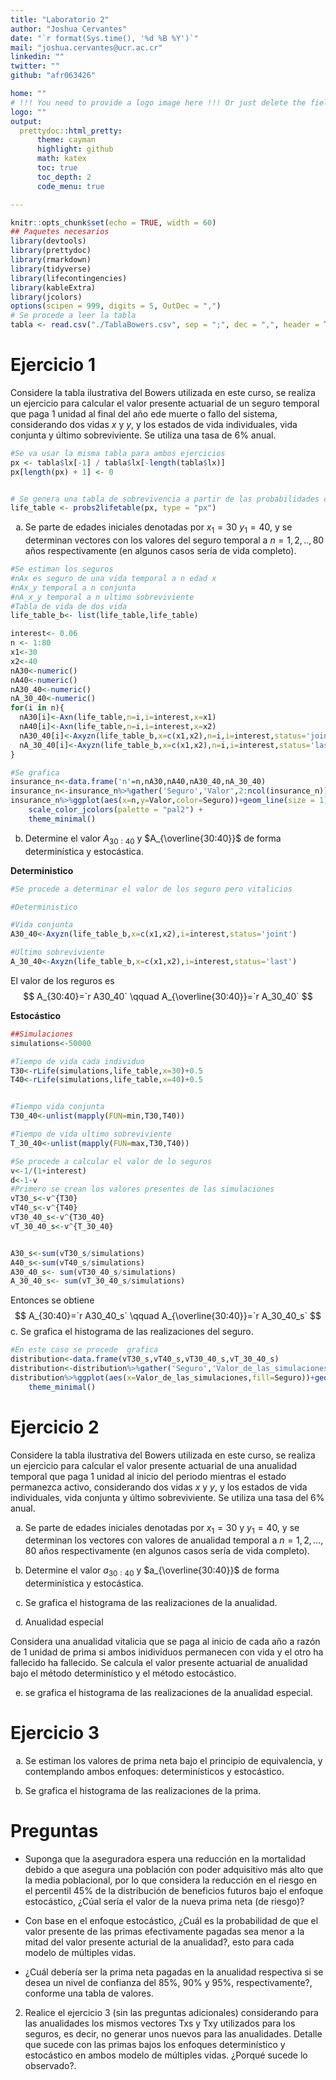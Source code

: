 ```yaml
---
title: "Laboratorio 2"
author: "Joshua Cervantes"
date: "`r format(Sys.time(), '%d %B %Y')`"
mail: "joshua.cervantes@ucr.ac.cr"
linkedin: ""
twitter: ""
github: "afr063426"

home: ""
# !!! You need to provide a logo image here !!! Or just delete the field for no logo
logo: ""
output:
  prettydoc::html_pretty:
      theme: cayman
      highlight: github
      math: katex
      toc: true
      toc_depth: 2
      code_menu: true

---
```



```r
knitr::opts_chunk$set(echo = TRUE, width = 60)
## Paquetes necesarios
library(devtools)
library(prettydoc)
library(rmarkdown)
library(tidyverse)
library(lifecontingencies)
library(kableExtra)
library(jcolors)
options(scipen = 999, digits = 5, OutDec = ",")
# Se procede a leer la tabla
tabla <- read.csv("./TablaBowers.csv", sep = ";", dec = ",", header = TRUE, stringsAsFactors = FALSE)
```

# Ejercicio 1
Considere la tabla ilustrativa del Bowers utilizada en este curso, se realiza un ejercicio para calcular el valor presente actuarial de un seguro temporal que paga 1 unidad al final del año ede muerte o fallo del sistema, considerando dos vidas $x$ y $y$, y los estados de vida individuales, vida conjunta y último sobreviviente. Se utiliza una tasa de 6% anual.



```r
#Se va usar la misma tabla para ambos ejercicios
px <- tabla$lx[-1] / tabla$lx[-length(tabla$lx)]
px[length(px) + 1] <- 0


# Se genera una tabla de sobrevivencia a partir de las probabilidades calculadas
life_table <- probs2lifetable(px, type = "px")
```


a. Se parte de edades iniciales denotadas por $x_1=30$ $y_1=40$, y se determinan vectores con los valores del seguro temporal a $n=1,2,..,80$ años respectivamente (en algunos casos sería de vida completo).
```r
#Se estiman los seguros
#nAx es seguro de una vida temporal a n edad x
#nAx_y temporal a n conjunta
#nA_x_y temporal a n ultimo sobreviviente
#Tabla de vida de dos vida
life_table_b<- list(life_table,life_table)

interest<- 0.06
n <- 1:80
x1<-30
x2<-40
nA30<-numeric()
nA40<-numeric()
nA30_40<-numeric()
nA_30_40<-numeric()
for(i in n){
  nA30[i]<-Axn(life_table,n=i,i=interest,x=x1)
  nA40[i]<-Axn(life_table,n=i,i=interest,x=x2)
  nA30_40[i]<-Axyzn(life_table_b,x=c(x1,x2),n=i,i=interest,status='joint')
  nA_30_40[i]<-Axyzn(life_table_b,x=c(x1,x2),n=i,i=interest,status='last')
}
```


```r
#Se grafica
insurance_n<-data.frame('n'=n,nA30,nA40,nA30_40,nA_30_40)
insurance_n<-insurance_n%>%gather('Seguro','Valor',2:ncol(insurance_n))
insurance_n%>%ggplot(aes(x=n,y=Valor,color=Seguro))+geom_line(size = 1) +
    scale_color_jcolors(palette = "pal2") +
    theme_minimal()

```

b. Determine el valor $A_{30:40}$ y $A_{\overline{30:40}}$ de forma determinística y estocástica. 

**Deterministico**
```r
#Se procede a determinar el valor de los seguro pero vitalicios

#Deterministico

#Vida conjunta
A30_40<-Axyzn(life_table_b,x=c(x1,x2),i=interest,status='joint')

#Ultimo sobreviviente
A_30_40<-Axyzn(life_table_b,x=c(x1,x2),i=interest,status='last')

```

El valor de los reguros es
$$
A_{30:40}=`r A30_40` \qquad A_{\overline{30:40}}=`r A_30_40`
$$

**Estocástico**
```r
##Simulaciones
simulations<-50000

#Tiempo de vida cada individuo
T30<-rLife(simulations,life_table,x=30)+0.5
T40<-rLife(simulations,life_table,x=40)+0.5


#Tiempo vida conjunta
T30_40<-unlist(mapply(FUN=min,T30,T40))

#Tiempo de vida ultimo sobreviviente
T_30_40<-unlist(mapply(FUN=max,T30,T40))

#Se procede a calcular el valor de lo seguros
v<-1/(1+interest)
d<-1-v
#Primero se crean los valores presentes de las simulaciones
vT30_s<-v^{T30}
vT40_s<-v^{T40}
vT30_40_s<-v^{T30_40}
vT_30_40_s<-v^{T_30_40}


A30_s<-sum(vT30_s/simulations)
A40_s<-sum(vT40_s/simulations)
A30_40_s<- sum(vT30_40_s/simulations)
A_30_40_s<- sum(vT_30_40_s/simulations)
```

Entonces se obtiene
$$
A_{30:40}=`r A30_40_s` \qquad A_{\overline{30:40}}=`r A_30_40_s`
$$
c. Se grafica el histograma de las realizaciones del seguro.
```r
#En este caso se procede  grafica
distribution<-data.frame(vT30_s,vT40_s,vT30_40_s,vT_30_40_s)
distribution<-distribution%>%gather('Seguro','Valor_de_las_simulaciones',1:ncol(distribution))
distribution%>%ggplot(aes(x=Valor_de_las_simulaciones,fill=Seguro))+geom_histogram(bins=100)+facet_wrap(~Seguro,scales='free')+scale_fill_jcolors(palette = "pal2") +
    theme_minimal()
```

# Ejercicio 2
Considere la tabla ilustrativa del Bowers utilizada en este curso, se realiza un ejercicio para calcular el valor presente actuarial de una anualidad temporal que paga 1 unidad al inicio del periodo mientras el estado permanezca activo, considerando dos vidas $x$ y $y$, y los estados de vida individuales, vida conjunta y último sobreviviente. Se utiliza una tasa del 6% anual.

a. Se parte de edades iniciales denotadas por $x_1=30$ y $y_1=40$, y se determinan los vectores con valores de anualidad temporal a $n=1,2,...,80$ años respectivamente (en algunos casos sería de vida completo).

b. Determine el valor $a_{30:40}$ y $a_{\overline{30:40}}$ de forma determinística y estocástica.

c. Se grafica el histograma de las realizaciones de la anualidad.

d. Anualidad especial

Considera una anualidad vitalicia que se paga al inicio de cada año a razón de 1 unidad de prima si ambos inidividuos permanecen con vida y el otro ha fallecido ha fallecido. Se calcula el valor presente actuarial de anualidad bajo el método determinístico y el método estocástico. 

e. se grafica el histograma de las realizaciones de la anualidad especial. 

# Ejercicio 3

a. Se estiman los valores de prima neta bajo el principio de equivalencia, y contemplando ambos enfoques: determinísticos y estocástico.

b. Se grafica el histograma de las realizaciones de la prima.

# Preguntas
* Suponga que la aseguradora espera una reducción en la mortalidad debido a que asegura una población con poder adquisitivo más alto que la media poblacional, por lo que considera la reducción en el riesgo en el percentil 45% de la distribución de beneficios futuros bajo el enfoque estocástico, ¿Cúal sería el valor de la nueva prima neta (de riesgo)?

* Con base en el enfoque estocástico, ¿Cuál es la probabilidad de que el valor presente de las primas efectivamente pagadas sea menor a la mitad del valor presente acturial de la anualidad?, esto para cada modelo de múltiples vidas.

* ¿Cuál debería ser la prima neta pagadas en la anualidad respectiva si se desea un nivel de confianza del 85%, 90% y 95%, respectivamente?, conforme una tabla de valores.

2. Realice el ejercicio 3 (sin las preguntas adicionales) considerando para las anualidades los mismos vectores Txs y Txy utilizados para los seguros, es decir, no generar unos nuevos para las anualidades. Detalle que sucede con las primas bajos los enfoques determinístico y estocástico en ambos modelo de múltiples vidas. ¿Porqué sucede lo observado?.